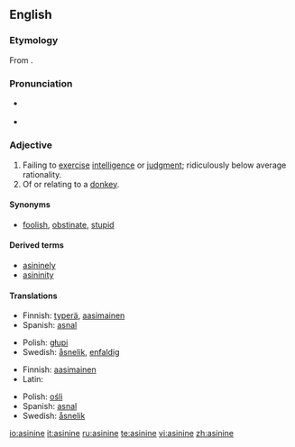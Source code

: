 ==English==

===Etymology===
From {{L.}} {{term|asininus|asinīnus|of a donkey or ass|lang=la}}.

===Pronunciation===
* {{a|RP|US}} {{IPA|/ˈæs.ɪ.naɪn/|/ˈæs.ə.naɪn/}}
* {{audio|en-us-asinine.ogg|Audio (US)}}

===Adjective===
{{en-adj}}

# Failing to [[exercise]] [[intelligence]] or [[judgment]]; ridiculously below average rationality.
# Of or relating to a [[donkey]].

====Synonyms====
* {{sense|failing to exercise intelligence or judgment}} [[foolish]], [[obstinate]], [[stupid]]

====Derived terms====
* [[asininely]]
* [[asininity]]

====Translations====
{{trans-top|failing to exercise intelligence or judgment}}
* Finnish: [[typerä]], [[aasimainen]]
* Spanish: [[asnal]] {{m|f}}
{{trans-mid}}
* Polish: [[głupi]] {{m}}
* Swedish: [[åsnelik]], [[enfaldig]]
{{trans-bottom}}

{{trans-top|of or relating to a donkey.}}
* Finnish: [[aasimainen]]
* Latin: {{t-|la|asininus|alt=asinīnus}}
{{trans-mid}}
* Polish: [[ośli]] {{m}}
* Spanish: [[asnal]]
* Swedish: [[åsnelik]]
{{trans-bottom}}

[[io:asinine]]
[[it:asinine]]
[[ru:asinine]]
[[te:asinine]]
[[vi:asinine]]
[[zh:asinine]]